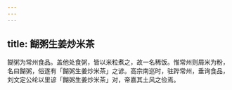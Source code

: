 ```yaml
---
---
---
```

title: 餬粥生姜炒米茶
---



餬粥为常州食品。盖他处食粥，皆以米粒煮之，故一名稀饭。惟常州则屑米为粉，名曰餬粥，俗遂有「餬粥生姜炒米茶」之谚。高宗南巡时，驻跸常州，垂询食品，刘文定公纶以里谚「餬粥生姜炒米茶」对，帝嘉其土风之俭焉。